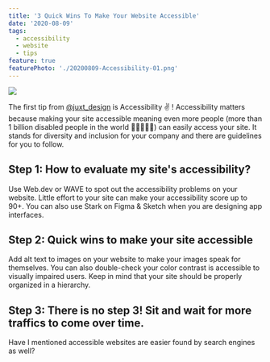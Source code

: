 ```yaml
---
title: '3 Quick Wins To Make Your Website Accessible'
date: '2020-08-09'
tags:
  - accessibility
  - website
  - tips
feature: true
featurePhoto: './20200809-Accessibility-01.png'
---
```


![](./20200809-Accessibility-01.png)

The first tip from [@juxt_design](https://instagram.com/juxtdesignco) is Accessibility ✌️ ! Accessibility matters because making your site accessible meaning even more people (more than 1 billion disabled people in the world 🧑‍🦯🧏🧑‍🦽) can easily access your site. It stands for diversity and inclusion for your company and there are guidelines for you to follow.

## Step 1: How to evaluate my site's accessibility?

Use Web.dev or WAVE to spot out the accessibility problems on your website. Little effort to your site can make your accessibility score up to 90+. You can also use Stark on Figma & Sketch when you are designing app interfaces.

## Step 2: Quick wins to make your site accessible

Add alt text to images on your website to make your images speak for themselves. You can also double-check your color contrast is accessible to visually impaired users. Keep in mind that your site should be properly organized in a hierarchy.

## Step 3: There is no step 3! Sit and wait for more traffics to come over time.

Have I mentioned accessible websites are easier found by search engines as well?
